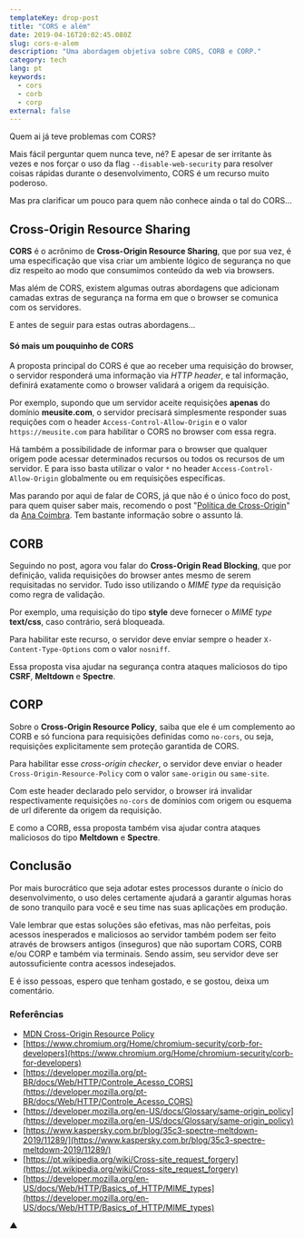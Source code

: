```yaml
---
templateKey: drop-post
title: "CORS e além"
date: 2019-04-16T20:02:45.080Z
slug: cors-e-alem
description: "Uma abordagem objetiva sobre CORS, CORB e CORP."
category: tech
lang: pt
keywords:
  - cors
  - corb
  - corp
external: false
---
```


Quem ai já teve problemas com CORS?

Mais fácil perguntar quem nunca teve, né? E apesar de ser irritante às vezes e nos forçar o uso da flag `--disable-web-security` para resolver coisas rápidas durante o desenvolvimento, CORS é um recurso muito poderoso.

Mas pra clarificar um pouco para quem não conhece ainda o tal do CORS...

## Cross-Origin Resource Sharing

**CORS** é o acrônimo de **Cross-Origin Resource Sharing**, que por sua vez, é uma especificação que visa criar um ambiente lógico de segurança no que diz respeito ao modo que consumimos conteúdo da web via browsers.

Mas além de CORS, existem algumas outras abordagens que adicionam camadas extras de segurança na forma em que o browser se comunica com os servidores.

E antes de seguir para estas outras abordagens...

#### Só mais um pouquinho de CORS

A proposta principal do CORS é que ao receber uma requisição do browser, o servidor responderá uma informação via _HTTP header_, e tal informação, definirá exatamente como o browser validará a origem da requisição.

Por exemplo, supondo que um servidor aceite requisições **apenas** do domínio **meusite.com**, o servidor precisará simplesmente responder suas requições com o header `Access-Control-Allow-Origin` e o valor `https://meusite.com` para habilitar o CORS no browser com essa regra.

Há também a possibilidade de informar para o browser que qualquer origem pode acessar determinados recursos ou todos os recursos de um servidor. E para isso basta utilizar o valor `*` no header `Access-Control-Allow-Origin` globalmente ou em requisições específicas.

Mas parando por aqui de falar de CORS, já que não é o único foco do post, para quem quiser saber mais, recomendo o post "[Política de Cross-Origin](https://medium.com/@anacoimbrag/pol%C3%ADtica-de-cross-origin-40b9beecdeca?source=linkShare-fe26223710c8-1555374957&_branch_match_id=583336704622738831)" da [Ana Coimbra](https://twitter.com/anacoimbrag). Tem bastante informação sobre o assunto lá.

## CORB

Seguindo no post, agora vou falar do **Cross-Origin Read Blocking**, que por definição, valida requisições do browser antes mesmo de serem requisitadas no servidor. Tudo isso utilizando o _MIME type_ da requisição como regra de validação.

Por exemplo, uma requisição do tipo **style** deve fornecer o _MIME type_ **text/css**, caso contrário, será bloqueada.

Para habilitar este recurso, o servidor deve enviar sempre o header `X-Content-Type-Options` com o valor `nosniff`.

Essa proposta visa ajudar na segurança contra ataques maliciosos do tipo **CSRF**, **Meltdown** e **Spectre**.

## CORP

Sobre o **Cross-Origin Resource Policy**, saiba que ele é um complemento ao CORB e só funciona para requisições definidas como `no-cors`, ou seja, requisições explicitamente sem proteção garantida de CORS.

Para habilitar esse _cross-origin checker_, o servidor deve enviar o header `Cross-Origin-Resource-Policy` com o valor `same-origin` ou `same-site`.

Com este header declarado pelo servidor, o browser irá invalidar respectivamente requisições `no-cors` de domínios com origem ou esquema de url diferente da origem da requisição.

E como a CORB, essa proposta também visa ajudar contra ataques maliciosos do tipo **Meltdown** e **Spectre**.

## Conclusão

Por mais burocrático que seja adotar estes processos durante o ínicio do desenvolvimento, o uso deles certamente ajudará a garantir algumas horas de sono tranquilo para você e seu time nas suas aplicações em produção.

Vale lembrar que estas soluções são efetivas, mas não perfeitas, pois acessos inesperados e maliciosos ao servidor também podem ser feito através de browsers antigos (inseguros) que não suportam CORS, CORB e/ou CORP e também via terminais. Sendo assim, seu servidor deve ser autossuficiente contra acessos indesejados.

E é isso pessoas, espero que tenham gostado, e se gostou, deixa um comentário.

### Referências

- [MDN Cross-Origin Resource Policy](https://developer.mozilla.org/en-US/docs/Web/HTTP/Cross-Origin_Resource_Policy_%28CORP%29)
- [https://www.chromium.org/Home/chromium-security/corb-for-developers](https://www.chromium.org/Home/chromium-security/corb-for-developers)
- [https://developer.mozilla.org/pt-BR/docs/Web/HTTP/Controle_Acesso_CORS](https://developer.mozilla.org/pt-BR/docs/Web/HTTP/Controle_Acesso_CORS)
- [https://developer.mozilla.org/en-US/docs/Glossary/same-origin_policy](https://developer.mozilla.org/en-US/docs/Glossary/same-origin_policy)
- [https://www.kaspersky.com.br/blog/35c3-spectre-meltdown-2019/11289/](https://www.kaspersky.com.br/blog/35c3-spectre-meltdown-2019/11289/)
- [https://pt.wikipedia.org/wiki/Cross-site_request_forgery](https://pt.wikipedia.org/wiki/Cross-site_request_forgery)
- [https://developer.mozilla.org/en-US/docs/Web/HTTP/Basics_of_HTTP/MIME_types](https://developer.mozilla.org/en-US/docs/Web/HTTP/Basics_of_HTTP/MIME_types)

▲
